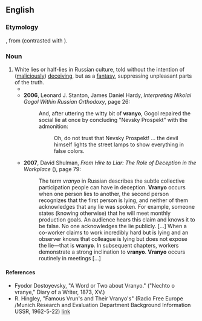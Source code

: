==English==

===Etymology===
{{bor|en|ru|враньё|tr=vran’jó||lying, lies}}, from {{m|ru|врать|tr=vrat’||to lie}} (contrasted with {{m|ru|ложь}}).

===Noun===
{{en-noun|?}}

# White lies or half-lies in Russian culture, told without the intention of ([[malicious]]ly) [[deceive|deceiving]], but as a [[fantasy]], suppressing unpleasant parts of the truth.
#* {{quote-newsgroup|date=Sep 6 2004|author=Raven|title=Re: OT: Beslan school hostage tragedy (Russia, Putin)|newsgroup=alt.fan.tolkien|url=http://groups.google.com/group/alt.fan.tolkien/msg/945cd87ca6dbb8a4
|passage=If the reports from the Russian authorities aren't all '''vranyo''', there were not many Chechens among the Beslan ghouls.}}
#* '''2006''', Leonard J. Stanton, ‎James Daniel Hardy, ''Interpreting Nikolai Gogol Within Russian Orthodoxy'', page 26:
#*: And, after uttering the witty bit of '''vranyo''', Gogol repaired the social lie at once by concluding "Nevsky Prospekt" with the admonition: 
#*:: Oh, do not trust that Nevsky Prospekt! ... the devil himself lights the street lamps to show everything in false colors.
#* '''2007''', David Shulman, ''From Hire to Liar: The Role of Deception in the Workplace'' ({{ISBN|080144473X}}), page 79:
#*: The term ''vranyo'' in Russian describes the subtle collective participation people can have in deception. '''Vranyo''' occurs when one person lies to another, the second person recognizes that the first person is lying, and neither of them acknowledges that any lie was spoken. For example, someone states (knowing otherwise) that he will meet monthly production goals. An audience hears this claim and knows it to be false. No one acknowledges the lie publicly. [...] When a co-worker claims to work incredibly hard but is lying and an observer knows that colleague is lying but does not expose the lie—that is '''vranyo'''. In subsequent chapters, workers demonstrate a strong inclination to '''vranyo'''. '''Vranyo''' occurs routinely in meetings [...] 

====References====
* Fyodor Dostoyevsky, "A Word or Two about Vranyo." ("Nechto o vranye," Diary of a Writer, 1873, XV.)
* R. Hingley, "Famous Vrun's and Their Vranyo's" (Radio Free Europe /Munich.Research and Evaluation Department Background Information USSR, 1962-5-22) [http://www.osa.ceu.hu/files/holdings/300/8/3/text/60-3-312.shtml link]